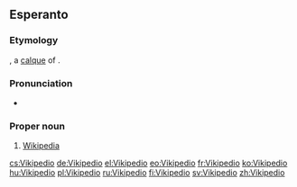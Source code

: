 ==Esperanto==

===Etymology===
{{blend|vikio|enciklopedio|lang=eo}}, a [[calque]] of {{etyl|en|eo}} {{term|lang=en|Wikipedia}}.

===Pronunciation===
* {{IPA|/vikipeˈdio/|lang=eo}}

===Proper noun===
{{eo-proper noun}}

# [[Wikipedia]]

[[cs:Vikipedio]]
[[de:Vikipedio]]
[[el:Vikipedio]]
[[eo:Vikipedio]]
[[fr:Vikipedio]]
[[ko:Vikipedio]]
[[hu:Vikipedio]]
[[pl:Vikipedio]]
[[ru:Vikipedio]]
[[fi:Vikipedio]]
[[sv:Vikipedio]]
[[zh:Vikipedio]]